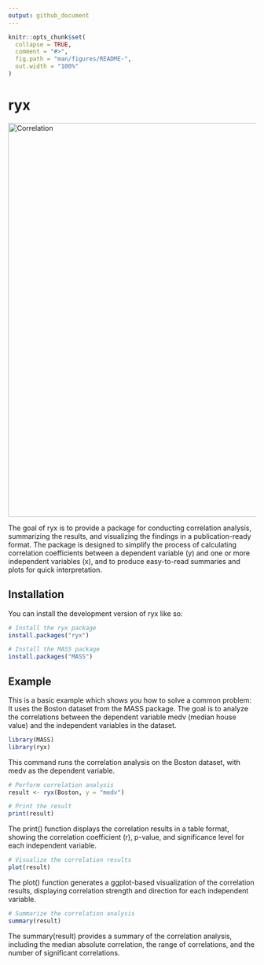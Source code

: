 ```yaml
---
output: github_document
---
```


<!-- README.md is generated from README.Rmd. Please edit that file -->

```r
knitr::opts_chunk$set(
  collapse = TRUE,
  comment = "#>",
  fig.path = "man/figures/README-",
  out.width = "100%"
)
```




# ryx

<!-- badges: start -->
<!-- badges: end -->

<img src="Correlation.jpg" alt="Correlation" width="800"/>



The goal of ryx is to provide a package for conducting correlation analysis, summarizing the results, and visualizing the findings in a publication-ready format. The package is designed to simplify the process of calculating correlation coefficients between a dependent variable (y) and one or more independent variables (x), and to produce easy-to-read summaries and plots for quick interpretation.

## Installation

You can install the development version of ryx like so:

```r
# Install the ryx package
install.packages("ryx")
```


```r
# Install the MASS package
install.packages("MASS")
```

## Example

This is a basic example which shows you how to solve a common problem:
It uses the Boston dataset from the MASS package. The goal is to analyze the correlations between the dependent variable medv (median house value) and the independent variables in the dataset.
```r
library(MASS)
library(ryx)
```

This command runs the correlation analysis on the Boston dataset, with medv as the dependent variable.
```r
# Perform correlation analysis
result <- ryx(Boston, y = "medv")
```

```r
# Print the result
print(result)
```
The print() function displays the correlation results in a table format, showing the correlation coefficient (r), p-value, and significance level for each independent variable.

```r
# Visualize the correlation results
plot(result)
```
The plot() function generates a ggplot-based visualization of the correlation results, displaying correlation strength and direction for each independent variable.

```r
# Summarize the correlation analysis
summary(result)
```
The summary(result) provides a summary of the correlation analysis, including the median absolute correlation, the range of correlations, and the number of significant correlations.

